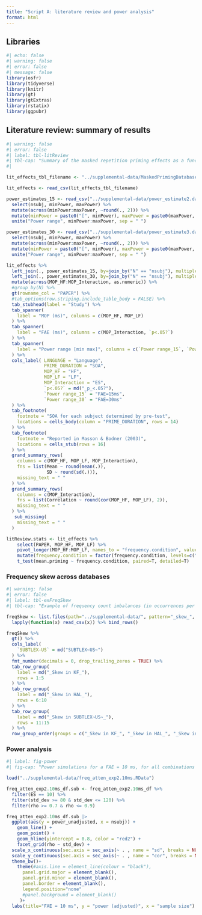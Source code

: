 ```yaml
---
title: "Script A: literature review and power analysis"
format: html
---
```


## Libraries

```r
#| echo: false
#| warning: false
#| error: false
#| message: false
library(osfr)
library(tidyverse)
library(knitr)
library(gt)
library(gtExtras)
library(rstatix)
library(ggpubr)
```

## Literature review: summary of results

```r
#| warning: false
#| error: false
#| label: tbl-litReview
#| tbl-cap: "Summary of the masked repetition priming effects as a function of word frequency reported in the literature. The power range estimates were calculated by simulating 10,000 datasets with the corresponding sample size (N) and FAE = 15 ms and 30 ms."
#| 

lit_effects_tbl_filename <- "../supplemental-data/MaskedPrimingDatabase-IDPriming-InteractionFrequency.csv"

lit_effects <- read_csv(lit_effects_tbl_filename)

power_estimates_15 <- read_csv("../supplemental-data/power_estimate2.dataset.range.csv") %>%
  select(nsubj, minPower, maxPower) %>%
  mutate(across(minPower:maxPower, ~round(., 2))) %>%
  mutate(minPower = paste0("[", minPower), maxPower = paste0(maxPower, "]")) %>%
  unite("Power range", minPower:maxPower, sep = " ")

power_estimates_30 <- read_csv("../supplemental-data/power_estimate3.dataset.range.csv") %>%
  select(nsubj, minPower, maxPower) %>%
  mutate(across(minPower:maxPower, ~round(., 2))) %>%
  mutate(minPower = paste0("[", minPower), maxPower = paste0(maxPower, "]")) %>%
  unite("Power range", minPower:maxPower, sep = " ")

lit_effects %>%
  left_join(., power_estimates_15, by=join_by("N" == "nsubj"), multiple="first") %>%
  left_join(., power_estimates_30, by=join_by("N" == "nsubj"), multiple="first", suffix = c("_15", "_30")) %>%
  mutate(across(MOP_HF:MOP_Interaction, as.numeric)) %>%
  #group_by(N) %>%
  gt(rowname_col = "PAPER") %>%
  #tab_options(row.striping.include_table_body = FALSE) %>% 
  tab_stubhead(label = "Study") %>%
  tab_spanner(
    label = "MOP (ms)", columns = c(MOP_HF, MOP_LF)
  ) %>% 
  tab_spanner(
    label = "FAE (ms)", columns = c(MOP_Interaction, `p<.05?`)
  ) %>%
  tab_spanner(
    label = "Power range [min max]", columns = c(`Power range_15`, `Power range_30`)
  ) %>%
  cols_label( LANGUAGE = "Language", 
              PRIME_DURATION = "SOA",
              MOP_HF = "HF", 
              MOP_LF = "LF", 
              MOP_Interaction = "ES",
              `p<.05?` = md("_p_<.05?"),
              `Power range_15` = "FAE=15ms",
              `Power range_30` = "FAE=30ms"
  ) %>%
  tab_footnote( 
    footnote = "SOA for each subject determined by pre-test", 
    locations = cells_body(column = "PRIME_DURATION", rows = 14)
  ) %>%
  tab_footnote(
    footnote = "Reported in Masson & Bodner (2003)",
    locations = cells_stub(rows = 16) 
  ) %>% 
  grand_summary_rows(
    columns = c(MOP_HF, MOP_LF, MOP_Interaction),
    fns = list(Mean ~ round(mean(.)),
               SD ~ round(sd(.))), 
    missing_text = " " 
  ) %>%
  grand_summary_rows(
    columns = c(MOP_Interaction),
    fns = list(Correlation ~ round(cor(MOP_HF, MOP_LF), 2)), 
    missing_text = " " 
  ) %>%
   sub_missing(
    missing_text = " "
  )

litReview.stats <- lit_effects %>%
    select(PAPER, MOP_HF, MOP_LF) %>%
    pivot_longer(MOP_HF:MOP_LF, names_to = "frequency.condition", values_to="mean.priming") %>%
    mutate(frequency.condition = factor(frequency.condition, levels=c("MOP_LF", "MOP_HF"))) %>%
    t_test(mean.priming ~ frequency.condition, paired=T, detailed=T)
```

### Frequency skew across databases

```r
#| warning: false
#| error: false
#| label: tbl-exFreqSkew
#| tbl-cap: "Example of frequency count imbalances (in occurrences per million) across the frequency norms of Kucera & Francis (KF), HAL and SUBTLEX~US~ for 4 to 6 letter words."

freqSkew <- list.files(path="../supplemental-data/", pattern="_skew_", full.names = T) %>%
  lapply(function(x) read_csv(x)) %>% bind_rows()

freqSkew %>% 
  gt() %>%
  cols_label(
    `SUBTLEX-US` = md("SUBTLEX~US~")
  ) %>%
  fmt_number(decimals = 0, drop_trailing_zeros = TRUE) %>%
  tab_row_group(
    label = md("_Skew in KF_"),
    rows = 1:5
  ) %>%
  tab_row_group(
    label = md("_Skew in HAL_"),
    rows = 6:10
  ) %>%
  tab_row_group(
    label = md("_Skew in SUBTLEX~US~_"),
    rows = 11:15
  ) %>%
  row_group_order(groups = c("_Skew in KF_", "_Skew in HAL_", "_Skew in SUBTLEX~US~_"))

```

### Power analysis 

```r
#| label: fig-power
#| fig-cap: "Power simulations for a FAE = 10 ms, for all combinations of standard deviation (sd), correlation (cor), and sample size. The red line identifies the threshold of 80% power."

load("../supplemental-data/freq_atten_exp2.10ms.RData")

freq_atten_exp2.10ms_df.sub <- freq_atten_exp2.10ms_df %>% 
  filter(ES == 10) %>%
  filter(std_dev >= 80 & std_dev <= 120) %>%
  filter(rho >= 0.7 & rho <= 0.9)

freq_atten_exp2.10ms_df.sub |>
  ggplot(aes(y = power_unadjusted, x = nsubj)) + 
    geom_line() + 
    geom_point() +
    geom_hline(yintercept = 0.8, color = "red2") + 
    facet_grid(rho ~ std_dev) +
  scale_x_continuous(sec.axis = sec_axis(~ . , name = "sd", breaks = NULL, labels = NULL)) +
  scale_y_continuous(sec.axis = sec_axis(~ . , name = "cor", breaks = NULL, labels = NULL)) +
  theme_bw()+
    theme(#axis.line = element_line(colour = "black"),
      panel.grid.major = element_blank(),
      panel.grid.minor = element_blank(), 
      panel.border = element_blank(),
      legend.position="none"
      #panel.background = element_blank() 
     )+
  labs(title="FAE = 10 ms", y = "power (adjusted)", x = "sample size")

``` 
